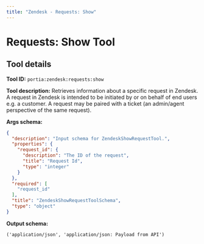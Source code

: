 ```yaml
---
title: "Zendesk - Requests: Show"
---
```

<!-- WARNING: This file is auto-generated by generate_tool_docs.py. Do not edit manually. -->


# Requests: Show Tool

<Intro />

## Tool details
**Tool ID:** `portia:zendesk:requests:show`

**Tool description:** Retrieves information about a specific request in Zendesk. A request in Zendesk is intended to be initiated by or on behalf of end users e.g. a customer. A request may be paired with a ticket (an admin/agent perspective of the same request). 

**Args schema:**
```json
{
  "description": "Input schema for ZendeskShowRequestTool.",
  "properties": {
    "request_id": {
      "description": "The ID of the request",
      "title": "Request Id",
      "type": "integer"
    }
  },
  "required": [
    "request_id"
  ],
  "title": "ZendeskShowRequestToolSchema",
  "type": "object"
}
```

**Output schema:**
```
('application/json', 'application/json: Payload from API')
```
